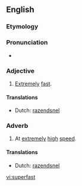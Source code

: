 ==English==


===Etymology===

{{prefix|super|fast}}

===Pronunciation===

*{{IPA|ˈsupɚˌfæst}}

===Adjective===
{{en-adj|-}}

#[[extremely|Extremely]] [[fast]].

====Translations====
* Dutch: [[razendsnel]]

===Adverb===
{{en-adv|-}}

# At [[extremely]] [[high]] [[speed]].

====Translations====
* Dutch: [[razendsnel]]

[[vi:superfast]]